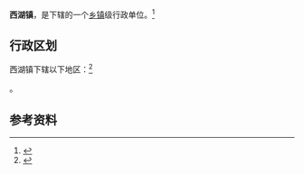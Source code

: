 {{中国乡级行政区|65/42/02/108/000}}

'''西湖镇'''，是{{PRC admin/fullname|65/42/02/108/000|3}}下辖的一个[[乡镇|乡镇]]级行政单位。<ref>{{PRC admin/ref sgc|{{PRC admin/parent|65/42/02/108/000}}}}</ref>

== 行政区划 ==

西湖镇下辖以下地区：<ref>{{PRC admin/ref sgc|65/42/02/108/000}}</ref>

{{PRC admin/children|65/42/02/108/000}}。

== 参考资料 ==

{{reflist}}

{{行政区划小作品}}
{{PRC admin/navcat|65/42/02/108/000}}